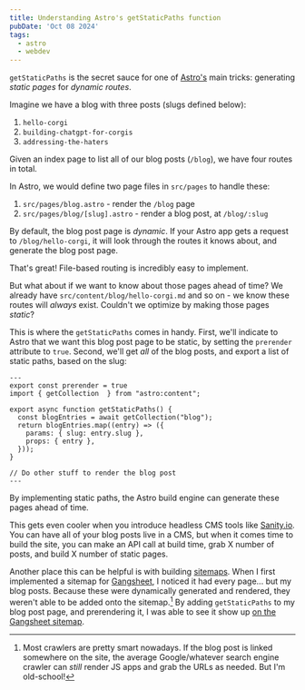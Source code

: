 ```yaml
---
title: Understanding Astro's getStaticPaths function
pubDate: 'Oct 08 2024'
tags:
  - astro
  - webdev
---
```


`getStaticPaths` is the secret sauce for one of [Astro's](/an-introduction-to-astros-content-system/) main tricks: generating _static pages_ for _dynamic routes_.

Imagine we have a blog with three posts (slugs defined below):

1. `hello-corgi`
2. `building-chatgpt-for-corgis`
3. `addressing-the-haters`

Given an index page to list all of our blog posts (`/blog`), we have four routes in total.

In Astro, we would define two page files in `src/pages` to handle these:

1. `src/pages/blog.astro` - render the `/blog` page
2. `src/pages/blog/[slug].astro` - render a blog post, at `/blog/:slug`

By default, the blog post page is _dynamic_. If your Astro app gets a request to `/blog/hello-corgi`, it will look through the routes it knows about, and generate the blog post page.

That's great! File-based routing is incredibly easy to implement.

But what about if we want to know about those pages ahead of time? We already have `src/content/blog/hello-corgi.md` and so on - we know these routes will _always_ exist. Couldn't we optimize by making those pages _static_?

This is where the `getStaticPaths` comes in handy. First, we'll indicate to Astro that we want this blog post page to be static, by setting the `prerender` attribute to `true`. Second, we'll get _all_ of the blog posts, and export a list of static paths, based on the slug:

```astro
---
export const prerender = true
import { getCollection  } from "astro:content";

export async function getStaticPaths() {
  const blogEntries = await getCollection("blog");
  return blogEntries.map((entry) => ({
    params: { slug: entry.slug },
    props: { entry },
  }));
}

// Do other stuff to render the blog post
---
```

By implementing static paths, the Astro build engine can generate these pages ahead of time.

This gets even cooler when you introduce headless CMS tools like [Sanity.io](https://sanity.io). You can have all of your blog posts live in a CMS, but when it comes time to build the site, you can make an API call at build time, grab X number of posts, and build X number of static pages.

Another place this can be helpful is with building [sitemaps](https://docs.astro.build/en/guides/integrations-guide/sitemap). When I first implemented a sitemap for [Gangsheet](https://gangsheet.app), I noticed it had every page... but my blog posts. Because these were dynamically generated and rendered, they weren't able to be added onto the sitemap.[^1] By adding `getStaticPaths` to my blog post page, and prerendering it, I was able to see it show up [on the Gangsheet sitemap](https://gangsheet.app/sitemap-0.xml).

[^1]: Most crawlers are pretty smart nowadays. If the blog post is linked somewhere on the site, the average Google/whatever search engine crawler can _still_ render JS apps and grab the URLs as needed. But I'm old-school!
